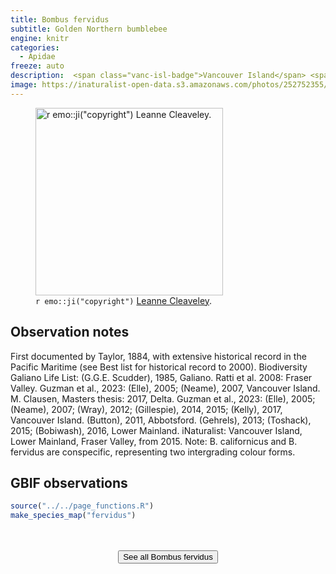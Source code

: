 ```yaml
---
title: Bombus fervidus
subtitle: Golden Northern bumblebee
engine: knitr
categories:
  - Apidae
freeze: auto
description:  <span class="vanc-isl-badge">Vancouver Island</span> <span class="lower-mainland-badge">Lower Mainland</span> <span class="coast-badge">Coast</span>
image: https://inaturalist-open-data.s3.amazonaws.com/photos/252752355/large.jpg
---
```

![`r emo::ji("copyright")` [Leanne Cleaveley ](https://inaturalist.ca/photos/252752355/0).](https://inaturalist-open-data.s3.amazonaws.com/photos/252752355/large.jpg){height=300}

## Observation notes  
First documented by Taylor, 1884, with extensive historical record in the Pacific Maritime (see Best list for historical record to 2000). Biodiversity Galiano Life List: (G.G.E. Scudder), 1985, Galiano. Ratti et al. 2008: <span class="hl-place-name">Fraser Valley</span>. Guzman et al., 2023: (Elle), 2005; (Neame), 2007, <span class="hl-place-name"><span class="hl-place-name"><span class="hl-place-name">Vancouver</span> Is</span>land</span>.  M. Clausen, Masters thesis: 2017, <span class="hl-place-name">Delta</span>. Guzman et al., 2023: (Elle), 2005; (Neame), 2007; (Wray), 2012; (Gillespie), 2014, 2015; (Kelly), 2017, <span class="hl-place-name"><span class="hl-place-name"><span class="hl-place-name">Vancouver</span> Is</span>land</span>. (Button), 2011, <span class="hl-place-name">Abbotsford</span>. (Gehrels), 2013; (Toshack), 2015; (Bobiwash), 2016, <span class="hl-place-name">Lower Mainland</span>. iNaturalist: <span class="hl-place-name"><span class="hl-place-name"><span class="hl-place-name">Vancouver</span> Is</span>land</span>, <span class="hl-place-name">Lower Mainland</span>, <span class="hl-place-name">Fraser Valley</span>, from 2015. Note: B. californicus and B. fervidus are conspecific, representing two intergrading colour forms.

## GBIF observations  


```r
source("../../page_functions.R")
make_species_map("fervidus")
```
<br><br>
<center>


<a href="https://inaturalist.ca/observations?place_id=7085&quality_grade=research&subview=map&taxon_id=52774"><button type="button" class="btn btn-secondary">See all Bombus fervidus <i class="fa-solid fa-arrow-up-right-from-square"></i> </button></a>
</center>
